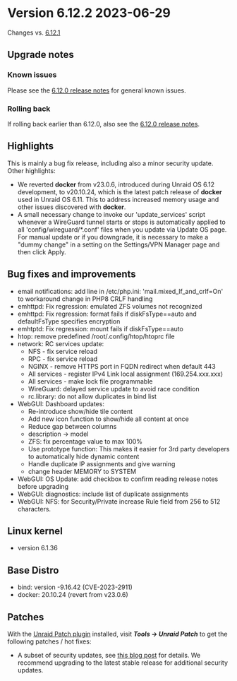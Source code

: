 # Version 6.12.2 2023-06-29

Changes vs. [6.12.1](6.12.1.mdx)

## Upgrade notes

### Known issues

Please see the [6.12.0 release notes](6.12.0.mdx#known-issues) for general known issues.

### Rolling back

If rolling back earlier than 6.12.0, also see the [6.12.0 release notes](6.12.0.mdx#rolling-back).

## Highlights

This is mainly a bug fix release, including also a minor security update.  Other highlights:

- We reverted **docker** from v23.0.6, introduced during Unraid OS 6.12 development, to v20.10.24, which is the latest patch
release of **docker** used in Unraid OS 6.11.  This to address increased memory usage and other issues
discovered with **docker**.
- A small necessary change to invoke our 'update_services' script whenever a WireGuard tunnel starts or stops
is automatically applied to all 'config/wireguard/*.conf' files when you update via Update OS page.  For
manual update or if you downgrade, it is necessary to make a "dummy change" in a setting on the Settings/VPN Manager page and
then click Apply.

## Bug fixes and improvements

- email notifications: add line in /etc/php.ini: 'mail.mixed_lf_and_crlf=On' to workaround change in PHP8 CRLF handling
- emhttpd: Fix regression: emulated ZFS volumes not recognized
- emhttpd: Fix regression: format fails if diskFsType==auto and defaultFsType specifies encryption
- emhtptd: Fix regression: mount fails if diskFsType==auto
- htop: remove predefined /root/.config/htop/htoprc file
- network: RC services update:
  - NFS - fix service reload
  - RPC - fix service reload
  - NGINX - remove HTTPS port in FQDN redirect when default 443
  - All services - register IPv4 Link local assignment (169.254.xxx.xxx)
  - All services - make lock file programmable
  - WireGuard: delayed service update to avoid race condition
  - rc.library: do not allow duplicates in bind list
- WebGUI: Dashboard updates:
  - Re-introduce show/hide tile content
  - Add new icon function to show/hide all content at once
  - Reduce gap between columns
  - description -> model
  - ZFS: fix percentage value to max 100%
  - Use prototype function: This makes it easier for 3rd party developers to automatically hide dynamic content
  - Handle duplicate IP assignments and give warning
  - change header MEMORY to SYSTEM
- WebGUI: OS Update: add checkbox to confirm reading release notes before upgrading
- WebGUI: diagnostics: include list of duplicate assignments
- WebGUI: NFS: for Security/Private increase Rule field from 256 to 512 characters.

## Linux kernel

- version 6.1.36

## Base Distro

- bind: version -9.16.42 (CVE-2023-2911)
- docker: 20.10.24 (revert from v23.0.6)

## Patches

With the [Unraid Patch plugin](https://forums.unraid.net/topic/185560-unraid-patch-plugin/) installed, visit ***Tools → Unraid Patch*** to get the following patches / hot fixes:

- A subset of security updates, see [this blog post](https://unraid.net/blog/cvd) for details. We recommend upgrading to the latest stable release for additional security updates.
